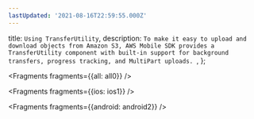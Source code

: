 ```yaml
---
lastUpdated: '2021-08-16T22:59:55.000Z'
---
```

  title: `Using TransferUtility`,
  description: `To make it easy to upload and download objects from Amazon S3, AWS Mobile SDK provides a TransferUtility component with built-in support for background transfers, progress tracking, and MultiPart uploads. `,
};


<Fragments fragments={{all: all0}} />


<Fragments fragments={{ios: ios1}} />


<Fragments fragments={{android: android2}} />
